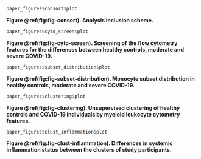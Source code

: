 ```{r fig-consort, fig.width = 7.086614166, fig.height = 5.905511805, fig.cap = 'Analysis inclusion scheme.'}

paper_figures$consort$plot

```

__Figure \@ref(fig:fig-consort). Analysis inclusion scheme.__



```{r fig-cyto-screen, fig.width = 7.086614166, fig.height = 4.724409444, fig.cap = 'Screening of the flow cytometry features for the differences between healthy controls, moderate and severe COVID-19.'}

paper_figures$cyto_screen$plot

```

__Figure \@ref(fig:fig-cyto-screen). Screening of the flow cytometry features for the differences between healthy controls, moderate and severe COVID-19.__



```{r fig-subset-distribution, fig.width = 7.086614166, fig.height = 8.661417314, fig.cap = 'Monocyte subset distribution in healthy controls, moderate and severe COVID-19.'}

paper_figures$subset_distribution$plot

```

__Figure \@ref(fig:fig-subset-distribution). Monocyte subset distribution in healthy controls, moderate and severe COVID-19.__



```{r fig-clustering, fig.width = 7.086614166, fig.height = 5.905511805, fig.cap = 'Unsupervised clustering of healthy controls and COVID-19 individuals by myeloid leukocyte cytometry features.'}

paper_figures$clustering$plot

```

__Figure \@ref(fig:fig-clustering). Unsupervised clustering of healthy controls and COVID-19 individuals by myeloid leukocyte cytometry features.__



```{r fig-clust-inflammation, fig.width = 7.086614166, fig.height = 8.661417314, fig.cap = 'Differences in systemic inflammation status between the clusters of study participants.'}

paper_figures$clust_inflammation$plot

```

__Figure \@ref(fig:fig-clust-inflammation). Differences in systemic inflammation status between the clusters of study participants.__

